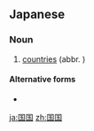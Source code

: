 ==Japanese==
{{ja-kanjitab|くに|くに|k2=ぐに|yomi=k|r=yes}}

===Noun===
{{ja-noun|くにぐに}}

# [[countries]] (abbr. {{l/ja|国々}})

====Alternative forms====
* {{ja-l|邦邦}}

[[ja:国国]]
[[zh:国国]]